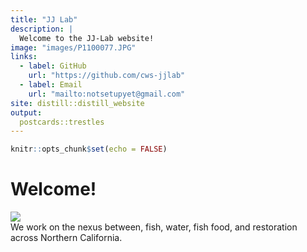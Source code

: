 ```yaml
---
title: "JJ Lab"
description: |
  Welcome to the JJ-Lab website!
image: "images/P1100077.JPG"
links:
  - label: GitHub
    url: "https://github.com/cws-jjlab"
  - label: Email
    url: "mailto:notsetupyet@gmail.com"
site: distill::distill_website
output:
  postcards::trestles
---
```


```r
knitr::opts_chunk$set(echo = FALSE)

```


# Welcome!

<aside>![](images/flare_helix.png)</aside>

<aside> We work on the nexus between, fish, water, fish food, and restoration across Northern California.</aside>
